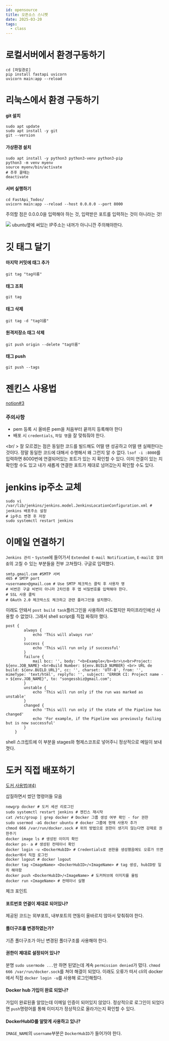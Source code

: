 ```yaml
---
id: opensource
title: 오픈소스 스니펫
date: 2025-03-20
tags:
  - class
---
```


# 로컬서버에서 환경구동하기

```shell
cd [파일경로]
pip install fastapi uvicorn
uvicorn main:app --reload
```

# 리눅스에서 환경 구동하기

#### git 설치

```shell
sudo apt update
sudo apt install -y git
git --version
```

#### 가상환경 설치

```shell
sudo apt install -y python3 python3-venv python3-pip
python3 -m venv myenv
source myenv/bin/activate
# 추후 끌때는
deactivate
```

#### 서버 실행하기

```shell
cd FastApi_Todos/
uvicorn main:app --reload --host 0.0.0.0 --port 8000
```

주의할 점은 0.0.0.0을 입력해야 하는 것, 입력받은 포트를 입력하는 것이 아니라는 것!

<img src="/png/opensource/250320-001615.png" width={600} height={200} />
ubuntu옆에 써있는 IP주소는 내꺼가 아니니깐 주의해야한다.

# 깃 태그 달기

#### 마지막 커밋에 태그 추가

```shell
git tag "tag이름"
```

#### 태그 조회

```shell
git tag
```

#### 태그 삭제

```shell
git tag -d "tag이름"
```

#### 원격저장소 태그 삭제

```shell
git push origin --delete "tag이름"
```

#### 태그 push

```shell
git push --tags
```

# 젠킨스 사용법

[notion#3](https://standing-chance-7e6.notion.site/3-18cb866b8a2c80c290e6d5d088bc6ca3)

### 주의사항

- pem 등록 시 올바른 pem을 처음부터 끝까지 등록해야 한다
- 배포 시 `credentials`, `파일 명`을 잘 맞춰줘야 한다.

<br/ > 잘 모르겠는 점은 동일한 코드를 빌드해도 어떨 땐 성공하고 어떨 땐 실패한다는 것이다. 정말 동일한 코드에 대해서 수행해서 왜 그런지 알 수 없다.
`lsof -i :8000`를 입력하면 8000번에 연결되어있는 포트가 있는 지 확인할 수 있다. 이미 연결이 있는 지 확인할 수도 있고 내가 새롭게 연결한 포트가 제대로 넘어갔는지 확인할 수도 있다.

# jenkins ip주소 교체

```shell
sudo vi /var/lib/jenkins/jenkins.model.JenkinsLocationConfiguration.xml # jenkins 배포주소 설정
# ip주소 변경 후 저장
sudo systemctl restart jenkins
```

# 이메일 연결하기

`Jenkins 관리` - `System`에 들어가서 `Extended E-mail Notification`, `E-mail로 알려줌`의 고칠 수 있는 부분들을 전부 고쳐줬다. 구글로 입력했다.

```shell
smtp.gmail.com #SMTP 서버
465 # SMTP port
<username>@gmail.com # Use SMTP 체크박스 클릭 후 사용자 명
# 비번은 구글 비번이 아니라 2차인증 후 앱 비밀번호를 입력해야 한다.
# SSL 사용 클릭
# OAuth 2.0 체크박스도 체크하고 관련 플러그인을 설치했다.
```

이래도 안돼서 `post build task`플러그인을 사용하려 시도했지만 파이프라인에선 사용할 수 없었다. 그래서 shell script를 직접 짜줘야 했다.

```shell
post {
        always {
            echo 'This will always run'
        }
        success {
            echo 'This will run only if successful'
        }
        failure {
            mail bcc: '', body: "<b>Example</b><br>\n<br>Project: ${env.JOB_NAME} <br>Build Number: ${env.BUILD_NUMBER} <br> URL de build: ${env.BUILD_URL}", cc: '', charset: 'UTF-8', from: '', mimeType: 'text/html', replyTo: '', subject: "ERROR CI: Project name -> ${env.JOB_NAME}", to: "songessbiz@gmail.com";
        }
        unstable {
            echo 'This will run only if the run was marked as unstable'
        }
        changed {
            echo 'This will run only if the state of the Pipeline has changed'
            echo 'For example, if the Pipeline was previously failing but is now successful'
        }
    }
```

shell 스크립트에 이 부분을 stages와 형제스코프로 넣어주니 정상적으로 메일이 보내졋다.

# 도커 직접 배포하기

[도커 사용법(#4)](https://standing-chance-7e6.notion.site/4-18cb866b8a2c809a9d5fdbbb1c68b45f)

삽질하면서 썼던 명령어들 모음

```shell
newgrp docker # 도커 세션 리로그인
sudo systemctl restart jenkins # 젠킨스 재시작
cat /etc/group | grep docker # Docker 그룹 생성 여부 확인 - for 권한
sudo usermod -aG docker ubuntu # docker 그룹에 현재 사용자 추가
chmod 666 /var/run/docker.sock # 위의 방법으로 권한이 생기지 않는다면 강제로 권한주기
docker image ls # 생성된 이미지 확인
docker ps- a # 생성된 컨테이너 확인
docker login -u <DockerHubID> # Credentials로 권한을 생성했음에도 오류가 뜨면 docker에서 직접 로그인
docker logout # docker logout
docker tag <ImageName> <DockerHubID>/<ImageName> # tag 생성, hubID랑 일치 해야함
docker push <DockerHubID>/<ImageName> # 도커허브에 이미지를 올림
docker run <ImageName> # 컨테이너 실행
```

체크 포인트

#### 포트번호 연결이 제대로 되어있나?

제공된 코드는 외부포트, 내부포트의 연동이 올바르지 않아서 맞춰줘야 한다.

#### 폴더구조를 변경하였는가?

기존 폴더구조가 아닌 변경된 폴더구조를 사용해야 한다.

#### 권한이 제대로 설정되어 있나?

분명 `sudo usermode ...`만 하면 된댔는데 계속 `permission denied`가 떴다. `chmod 666 /var/run/docker.sock`를 쳐야 해결이 되었다.
이래도 오류가 떠서 cli의 docker에서 직접 `docker login -u`를 사용해 로그인해줬다.

#### Docker hub 가입이 완료 되었나?

가입이 완료된줄 알았는데 이메일 인증이 되어있지 않았다. 정상적으로 로그인이 되었다면 `push`명령어를 통해 이미지가 정상적으로 올라가는지 확인할 수 있다.

#### DockerHubID를 알맞게 사용하고 있나?

`IMAGE_NAME`의 `username`부분은 `DockerHubID`가 들어가야 한다.
